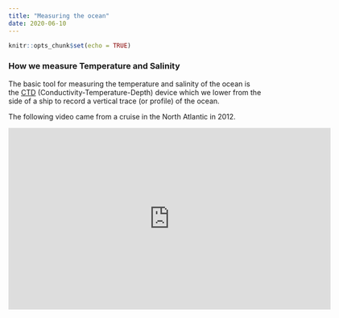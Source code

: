 ```yaml
---
title: "Measuring the ocean"
date: 2020-06-10
---
```


```r
knitr::opts_chunk$set(echo = TRUE)
```

### How we measure Temperature and Salinity

The basic tool for measuring the temperature and salinity of the ocean is the [CTD](https://www.whoi.edu/what-we-do/explore/instruments/instruments-sensors-samplers/conductivity-temperature-depth-ctd-sensors/) (Conductivity-Temperature-Depth) device which we lower from the side of a ship to record a vertical trace (or profile) of the ocean.

The following video came from a cruise in the North Atlantic in 2012.

<iframe src="https://player.vimeo.com/video/28984682" width="640" height="360" frameborder="0" allow="autoplay; fullscreen" allowfullscreen></iframe>
